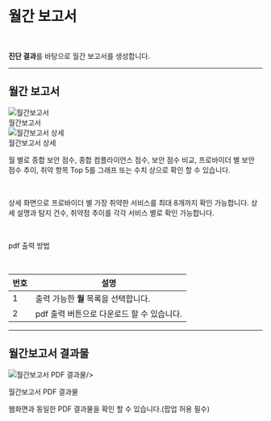 # 월간 보고서

<br />

**진단 결과**를 바탕으로 월간 보고서를 생성합니다.

---

## 월간 보고서

<div>

  <img src='/assets/images/monthly-report.png' alt='월간보고서' />
  <figcaption>월간보고서</figcaption>
</div>

<div>

  <img src='/assets/images/monthly-report-detail.png' alt='월간보고서 상세' />
  <figcaption>월간보고서 상세</figcaption>
</div>

월 별로 종합 보안 점수, 종합 컴플라이언스 점수, 보안 점수 비교, 프로바이더 별 보안 점수 추이, 취약 항목 Top 5를 그래프 또는 수치 상으로 확인 할 수 있습니다.

<br />

상세 화면으로 프로바이더 별 가장 취약한 서비스를 최대 8개까지 확인 가능합니다. 상세 설명과 탐지 건수, 취약점 추이를 각각 서비스 별로 확인 가능합니다.

<br />

pdf 출력 방법

<br />

| 번호 | 설명                                       |
| ---- | ------------------------------------------ |
| 1    | 출력 가능한 **월** 목록을 선택합니다.      |
| 2    | pdf 출력 버튼으로 다운로드 할 수 있습니다. |

---

## 월간보고서 결과물

<div>
  <img src='/assets/images/monthly-report-pdf.png' alt='월간보고서 PDF 결과물' 
  
   />

  <figcaption>월간보고서 PDF 결과물</figcaption>
</div>

웹화면과 동일한 PDF 결과물을 확인 할 수 있습니다.(팝업 허용 필수)
